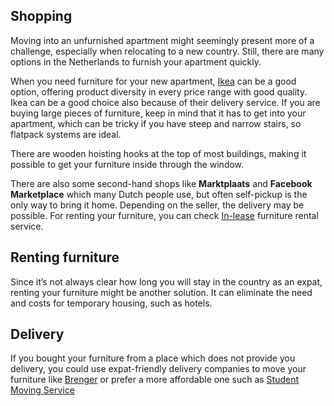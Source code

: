 ## Shopping
Moving into an unfurnished apartment might seemingly present more of a challenge, especially when relocating to a new country. Still, there are many options in the Netherlands to furnish your apartment quickly. 

When you need furniture for your new apartment, [Ikea](https://www.ikea.com/nl/en/) can be a good option, offering product diversity in every price range with good quality. Ikea can be a good choice also because of their delivery service. If you are buying large pieces of furniture, keep in mind that it has to get into your apartment, which can be tricky if you have steep and narrow stairs, so flatpack systems are ideal.

<Callout>
  There are wooden hoisting hooks at the top of most buildings, making it possible to get your furniture inside through the window. 
</Callout>

There are also some second-hand shops like **Marktplaats** and **Facebook Marketplace** which many Dutch people use, but often self-pickup is the only way to bring it home. Depending on the seller, the delivery may be possible. For renting your furniture, you can check [In-lease](https://athomewith.in-lease.com/) furniture rental service. 

## Renting furniture
Since it’s not always clear how long you will stay in the country as an expat, renting your furniture might be another solution. It can eliminate the need and costs for temporary housing, such as hotels. 

## Delivery 

If you bought your furniture from a place which does not provide you delivery, you could use expat-friendly delivery companies to move your furniture like [Brenger](https://www.brenger.nl/en-nl/) or prefer a more affordable one such as [Student Moving Service](https://www.studentverhuisservice.nl/) 
